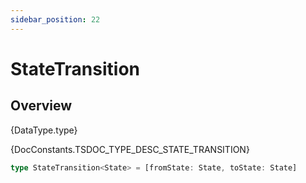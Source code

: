 ```yaml
---
sidebar_position: 22
---
```



# StateTransition

## Overview

<TypeDisplay>{DataType.type}</TypeDisplay>

<MarkdownWrapper>{DocConstants.TSDOC_TYPE_DESC_STATE_TRANSITION}</MarkdownWrapper>

```ts
type StateTransition<State> = [fromState: State, toState: State]
```

